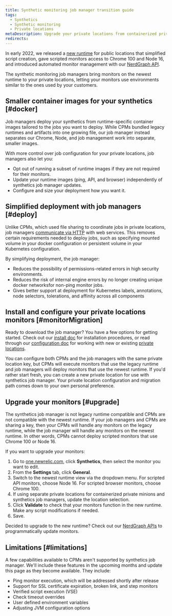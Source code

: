 ```yaml
---
title: Synthetic monitoring job manager transition guide
tags:
  - Synthetics
  - Synthetic monitoring
  - Private locations
metaDescription: Upgrade your private locations from containerized private minion (CPM) to the synthetics job manager
redirects:
---
```


In early 2022, we released a [new runtime](/docs/synthetics/synthetic-monitoring/using-monitors/new-runtime) for public locations that simplified script creation, gave scripted monitors access to Chrome 100 and Node 16, and introduced automated monitor management with our [NerdGraph API](https://docs.newrelic.com/docs/apis/nerdgraph/examples/nerdgraph-synthetics-tutorial). 

The synthetic monitoring job managers bring monitors on the newest runtime to your private locations, letting your monitors use environments similar to the ones used by your customers. 

## Smaller container images for your synthetics [#docker]

Job managers deploy your synthetics from runtime-specific container images tailored to the jobs you want to deploy. While CPMs bundled legacy runtimes and artifacts into one growing file, our job manager instead separates our Chrome, Node, and job management work into separate, smaller images.

With more control over job configuration for your private locations, job managers also let you: 

* Opt out of running a subset of runtime images if they are not required for their monitors.
* Update your runtime images (ping, API, and browser) independently of synthetics job manager updates.
* Configure and size your deployment how you want it.

## Simplified deployment with job managers [#deploy]

Unlike CPMs, which used file sharing to coordinate jobs in private locations, job managers [communicate via HTTP](/docs/synthetics/synthetic-monitoring/private-locations/install-job-manager) with web services. This removes certain requirements needed to deploy jobs, such as specifying mounted volume in your docker configuration or persistent volume in your Kubernetes configuration. 

By simplifying deployment, the job manager: 

* Reduces the possibility of permissions-related errors in high security environments.
* Reduces the risk of internal engine errors by no longer creating unique docker networksfor non-ping monitor jobs.
* Gives better support at deployment for Kubernetes labels, annotations, node selectors, tolerations, and affinity across all components

## Install and configure your private locations monitors [#monitorMigration]

Ready to download the job manager? You have a few options for getting started. Check out our [install doc](/docs/synthetics/synthetic-monitoring/private-locations/install-job-manager) for installation procedures, or read through our [configuration doc](/docs/synthetics/new-relic-synthetics/private-locations/job-manager-configuration) for working with new or existing [private locations](/docs/synthetics/new-relic-synthetics/private-locations/private-locations-overview-monitor-internal-sites-add-new-locations). 

You can configure both CPMs and the job managers with the same private location key, but CPMs will execute monitors that use the legacy runtime and job managers will deploy monitors that use the newest runtime. If you'd rather start fresh, you can create a new private location for use with synthetics job manager. Your private location configuration and migration path comes down to your own personal preference.

## Upgrade your monitors [#upgrade]

The synthetics job manager is not legacy runtime compatible and CPMs are not compatible with the newest runtime. If your job managers and CPMs are sharing a key, then your CPMs will handle any monitors on the legacy runtime, while the job manager will handle any monitors on the newest runtime. In other words, CPMs cannot deploy scripted monitors that use Chrome 100 or Node 16. 

If you want to upgrade your monitors:

1. Go to [one.newrelic.com](https://one.newrelic.com/nr1-core), click **Synthetics**, then select the monitor you want to edit.
2. From the **Settings** tab, click **General**. 
3. Switch to the newest runtime view via the dropdown menu. For scripted API monitors, choose Node 16. For scripted browser monitors, choose Chrome 100.
4. If using separate private locations for containerized private minions and synthetics job managers, update the location selection.
5. Click **Validate** to check that your monitors function in the new runtime. Make any script modifications if needed. 
6. Save.

Decided to upgrade to the new runtime? Check out our [NerdGraph APIs](/docs/apis/nerdgraph/examples/nerdgraph-synthetics-tutorial/#update-monitors) to programmatically update monitors.

## Limitations [#limitations]

A few capabilities available to CPMs aren't supported by synthetics job manager. We'll include these features in the upcoming months and update this page as they become available. They include: 

* Ping monitor execution, which will be addressed shortly after release
* Support for SSL certificate expiration, broken link, and step monitors
* Verified script execution (VSE)
* Check timeout overrides
* User defined environment variables
* Adjusting JVM configuration options